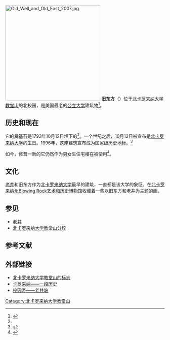 [[File:Old_Well_and_Old_East_2007.jpg|300px]]
'''旧东方'''（{{lang-en|Old East}}）位于[[北卡罗来纳大学教堂山|北卡罗来纳大学教堂山]]的北校园，是美国最老的[[公立大学|公立大学]]建筑物<ref name="oldEast">{{en}}{{cite web|url=http://www.unc.edu/tour/LEVEL_2/east.htm|title=Old East Tour Stop|access-date=2007-06-28|archive-date=2002-02-20|archive-url=https://web.archive.org/web/20020220153644/http://www.unc.edu/tour/LEVEL_2/east.htm|dead-url=no}}</ref>。

== 历史和现在 ==
它的奠基石是1793年10月12日埋下的<ref name="oldEast" />。一个世纪之后，10月12日被宣布是[[北卡罗来纳大学|北卡罗来纳大学]]的生日。1996年，这座建筑宣布成为国家级历史地标。<ref name="Landmark">{{Cite web |url=http://www.nps.gov/nhl/designations/Lists/NC01.pdf |title=Lists of National Historic Landmarks(国家级历史地标名单) |access-date=2007-06-28 |archive-date=2012-11-04 |archive-url=https://web.archive.org/web/20121104193510/http://www.nps.gov/nhl/designations/Lists/NC01.pdf |dead-url=no }}</ref>

如今，修葺一新的它仍然作为男女生住宅楼在被使用<ref>{{en}}{{cite web|url=http://housing.unc.edu/residence-halls/old-east|title=Old East, UNC Chapel Hill Housing and Residential Education|access-date=2013-01-18|archive-date=2017-05-24|archive-url=https://web.archive.org/web/20170524165923/http://housing.unc.edu/residence-halls/old-east|dead-url=no}}</ref>。

== 文化 ==
[[老井_(北卡罗来纳大学教堂山分校)|老井]]和旧东方作为[[北卡罗来纳大学|北卡罗来纳大学]]最早的建筑，一直都是该大学的象征。在[[北卡罗来纳州|北卡罗来纳州]][https://web.archive.org/web/20070928230417/http://www.blowingrockmuseum.org/archives.works.detail.php?archivesworksid=9&n=20&p=2 Blowing Rock艺术和历史博物馆]收藏着一些以旧东方和老井为主题的画。

== 参见 ==
*[[老井_(北卡罗来纳大学教堂山分校)|老井]]
*[[北卡罗来纳大学教堂山分校|北卡罗来纳大学教堂山分校]]

== 参考文献 ==
<references/>

== 外部链接 ==
*[http://www.unc.edu/about/landmarks.html 北卡罗来纳大学教堂山的标志] {{Wayback|url=http://www.unc.edu/about/landmarks.html |date=19991003033211 }}
*[http://www.unc.edu/about/history.html 卡罗来纳——一段历史] {{Wayback|url=http://www.unc.edu/about/history.html |date=20070607080431 }}
*[http://www.unc.edu/tour/LEVEL_2/east.htm 校园游——老井站] {{Wayback|url=http://www.unc.edu/tour/LEVEL_2/east.htm |date=20020220153644 }}

{{北卡罗来纳大学教堂山分校}}
[[Category:北卡罗来纳大学教堂山|Category:北卡罗来纳大学教堂山]]